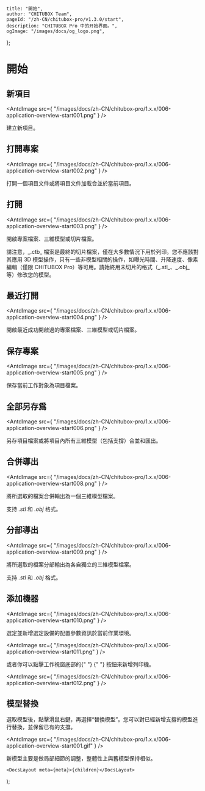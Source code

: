 
	title: "開始",
	author: "CHITUBOX Team",
	pageId: "/zh-CN/chitubox-pro/v1.3.0/start",
	description: "CHITUBOX Pro 中的开始界面。",
	ogImage: "/images/docs/og_logo.png",
};

# 開始

## 新項目

<AntdImage
	src={
		"/images/docs/zh-CN/chitubox-pro/1.x.x/006-application-overview-start001.png"
	}
/>

建立新項目。

## 打開專案

<AntdImage
	src={
		"/images/docs/zh-CN/chitubox-pro/1.x.x/006-application-overview-start002.png"
	}
/>

打開一個項目文件或將項目文件加載合並於當前項目。

## 打開

<AntdImage
	src={
		"/images/docs/zh-CN/chitubox-pro/1.x.x/006-application-overview-start003.png"
	}
/>

開啟專案檔案、三維模型或切片檔案。

<Admonition type="note" title="注意">
	請注意，_.ctb_
	檔案是最終的切片檔案，僅在大多數情況下用於列印。您不應該對其應用 3D
	模型操作，只有一些非模型相關的操作，如曝光時間、升降速度、像素編輯（僅限
	CHITUBOX Pro）等可用。請始終用未切片的格式（_.stl_、_.obj_
	等）修改您的模型。
</Admonition>

## 最近打開

<AntdImage
	src={
		"/images/docs/zh-CN/chitubox-pro/1.x.x/006-application-overview-start004.png"
	}
/>

開啟最近成功開啟過的專案檔案、三維模型或切片檔案。

## 保存專案

<AntdImage
	src={
		"/images/docs/zh-CN/chitubox-pro/1.x.x/006-application-overview-start005.png"
	}
/>

保存當前工作對象為項目檔案。

## 全部另存爲

<AntdImage
	src={
		"/images/docs/zh-CN/chitubox-pro/1.x.x/006-application-overview-start006.png"
	}
/>

另存項目檔案或將項目內所有三維模型（包括支撐）合並和匯出。

## 合併導出

<AntdImage
	src={
		"/images/docs/zh-CN/chitubox-pro/1.x.x/006-application-overview-start008.png"
	}
/>

將所選取的檔案合併輸出為一個三維模型檔案。

支持 _.stl_ 和 _.obj_ 格式。

## 分部導出

<AntdImage
	src={
		"/images/docs/zh-CN/chitubox-pro/1.x.x/006-application-overview-start009.png"
	}
/>

將所選取的檔案分部輸出為各自獨立的三維模型檔案。

支持 _.stl_ 和 _.obj_ 格式。

## 添加機器

<AntdImage
	src={
		"/images/docs/zh-CN/chitubox-pro/1.x.x/006-application-overview-start010.png"
	}
/>

選定並新增選定設備的配置參數資訊於當前作業環境。

<AntdImage
	src={
		"/images/docs/zh-CN/chitubox-pro/1.x.x/006-application-overview-start011.png"
	}
/>

<p>
	或者你可以點擊工作視窗底部的{" "}
	<AntdImage
		src={
			"/images/docs/zh-CN/chitubox-pro/1.x.x/006-application-overview-start013.png"
		}
	/>{" "}
	按鈕來新增列印機。
</p>

<AntdImage
	src={
		"/images/docs/zh-CN/chitubox-pro/1.x.x/006-application-overview-start012.png"
	}
/>

## 模型替換

選取模型後，點擊滑鼠右鍵，再選擇“替換模型”。您可以對已經新增支撐的模型進行替換，並保留已有的支撐。

<AntdImage
	src={
		"/images/docs/zh-CN/chitubox-pro/1.x.x/006-application-overview-start001.gif"
	}
/>

<Admonition type="note" title="注意">
	新模型主要是做局部細節的調整，整體性上與舊模型保持相似。
</Admonition>

	<DocsLayout meta={meta}>{children}</DocsLayout>
);
